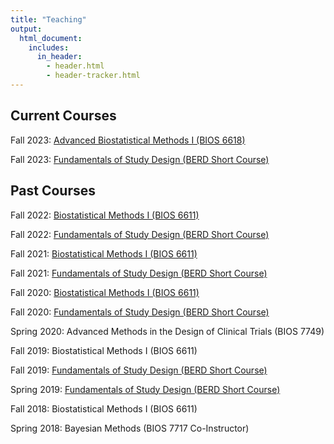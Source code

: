 ```yaml
---
title: "Teaching"
output: 
  html_document:
    includes:
      in_header:
        - header.html
        - header-tracker.html
---
```


## Current Courses

Fall 2023: [Advanced Biostatistical Methods I (BIOS 6618)](https://www.alexkaizer.com/bios_6618/)

Fall 2023: [Fundamentals of Study Design (BERD Short Course)](study_design_berd.html)

## Past Courses

Fall 2022: [Biostatistical Methods I (BIOS 6611)](https://www.alexkaizer.com/bios_6611/)

Fall 2022: [Fundamentals of Study Design (BERD Short Course)](study_design_berd.html)

Fall 2021: [Biostatistical Methods I (BIOS 6611)](https://www.alexkaizer.com/bios_6611/)

Fall 2021: [Fundamentals of Study Design (BERD Short Course)](study_design_berd.html)

Fall 2020: [Biostatistical Methods I (BIOS 6611)](https://www.alexkaizer.com/bios_6611/)

Fall 2020: [Fundamentals of Study Design (BERD Short Course)](study_design_berd.html)

Spring 2020: Advanced Methods in the Design of Clinical Trials (BIOS 7749)

Fall 2019: Biostatistical Methods I (BIOS 6611)

Fall 2019: [Fundamentals of Study Design (BERD Short Course)](study_design_berd.html)

Spring 2019: [Fundamentals of Study Design (BERD Short Course)](study_design_berd.html)

Fall 2018: Biostatistical Methods I (BIOS 6611)

Spring 2018: Bayesian Methods (BIOS 7717 Co-Instructor)



